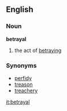 ==English==
===Noun===
'''betrayal'''
# the act of [[betray]]ing
===Synonyms===
*[[perfidy]]
*[[treason]]
*[[treachery]]

[[it:betrayal]]